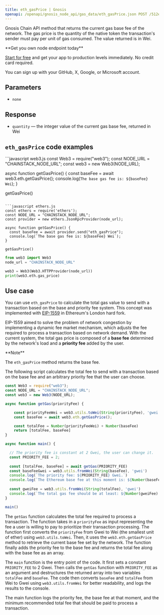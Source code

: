 ---
title: eth_gasPrice | Gnosis
openapi: /openapi/gnosis_node_api/gas_data/eth_gasPrice.json POST /512e720763b369ed620657f84d38d2af
---

Gnosis Chain API method that returns the current gas base fee of the network. The gas price is the quantity of the native token the transaction's sender must pay per unit of gas consumed. The value returned is in Wei.

<Check>
**Get you own node endpoint today**

[Start for free](https://console.chainstack.com/) and get your app to production levels immediately. No credit card required.

You can sign up with your GitHub, X, Google, or Microsoft account.
</Check>


## Parameters

* `none`

## Response

* `quantity` — the integer value of the current gas base fee, returned in Wei

## `eth_gasPrice` code examples

<CodeGroup>
```javascript web3.js
const Web3 = require("web3");
const NODE_URL = "CHAINSTACK_NODE_URL";
const web3 = new Web3(NODE_URL);

async function getGasPrice() {
  const baseFee = await web3.eth.getGasPrice();
  console.log(`The base gas fee is: ${baseFee} Wei`);
}

getGasPrice()
```

```javascript ethers.js
const ethers = require('ethers');
const NODE_URL = "CHAINSTACK_NODE_URL";
const provider = new ethers.JsonRpcProvider(node_url);

async function getGasPrice() {
  const baseFee = await provider.send("eth_gasPrice");
  console.log(`The base gas fee is: ${baseFee} Wei`);
}

getGasPrice()
```

```python web3.py
from web3 import Web3  
node_url = "CHAINSTACK_NODE_URL"

web3 = Web3(Web3.HTTPProvider(node_url)) 
print(web3.eth.gas_price)  
```
</CodeGroup>


## Use case

You can use `eth_gasPrice` to calculate the total gas value to send with a transaction based on the base and priority fee system. This concept was implemented with [EIP-1559](https://metamask.io/1559/) in Ethereum's London hard fork.

EIP-1559 aimed to solve the problem of network congestion by implementing a dynamic fee market mechanism, which adjusts the fee required to process a transaction based on network demand. With the current system, the total gas price is composed of a **base fee** determined by the network's load and a **priority fee** added by the user.

<Note>
**Note**

The `eth_gasPrice` method returns the base fee.
</Note>


The following script calculates the total fee to send with a transaction based on the base fee and an arbitrary priority fee that the user can choose.

```javascript index.js
const Web3 = require("web3");
const NODE_URL = "CHAINSTACK_NODE_URL";
const web3 = new Web3(NODE_URL);

async function getGas(priorityFee) {

    const priorityFeeWei = web3.utils.toWei(String(priorityFee), 'gwei');
    const baseFee = await web3.eth.getGasPrice();

    const totalFee = Number(priorityFeeWei) + Number(baseFee)
    return [totalFee, baseFee]
}

async function main() {

  // The priority fee is constant at 2 Gwei, the user can change it.
  const PRIORITY_FEE = 2;
  
  const [totalFee, baseFee] = await getGas(PRIORITY_FEE)
  const baseFeeGwei = web3.utils.fromWei(String(baseFee), 'gwei')
  console.log(`The priority fee: ${PRIORITY_FEE} Gwei.`)
  console.log(`The Ethereum base fee at this moment is: ${Number(baseFeeGwei).toFixed(2)} Gwei.`)
  
  const gweiFee = web3.utils.fromWei(String(totalFee), 'gwei')
  console.log(`The total gas fee should be at least: ${Number(gweiFee).toFixed(2)} Gwei.`)
}

main()
```


The `getGas` function calculates the total fee required to process a transaction. The function takes in a `priorityFee` as input representing the fee a user is willing to pay to prioritize their transaction processing. The function first converts the `priorityFee` from Gwei to Wei (the smallest unit of ether) using `web3.utils.toWei`. Then, it uses the `web3.eth.getGasPrice` method to retrieve the current base fee set by the network. The function finally adds the priority fee to the base fee and returns the total fee along with the base fee as an array.

The `main` function is the entry point of the code. It first sets a constant `PRIORITY_FEE` to 2 Gwei. Then calls the `getGas` function with `PRIORITY_FEE` as an argument and destructures the returned array into two variables `totalFee` and `baseFee`. The code then converts `baseFee` and `totalFee` from Wei to Gwei using `web3.utils.fromWei` for better readability, and logs the results to the console.

The main function logs the priority fee, the base fee at that moment, and the minimum recommended total fee that should be paid to process a transaction.
